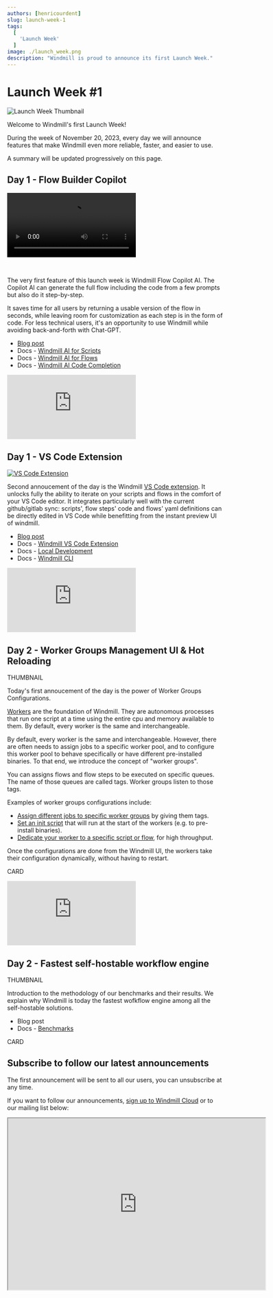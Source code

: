 ```yaml
---
authors: [henricourdent]
slug: launch-week-1
tags:
  [
    'Launch Week'
  ]
image: ./launch_week.png
description: "Windmill is proud to announce its first Launch Week."
---
```



# Launch Week #1

![Launch Week Thumbnail](./launch_week.png)

Welcome to Windmill's first Launch Week!

During the week of November 20, 2023, every day we will announce features that make Windmill even more reliable, faster, and easier to use.

A summary will be updated progressively on this page.

## Day 1 - Flow Builder Copilot

<video
	className="border-2 rounded-xl object-cover w-full h-full dark:border-gray-800"
	autoPlay
	loop
	src="/videos/ai_flows.mp4"
/>

<br/>

The very first feature of this launch week is Windmill Flow Copilot AI. The Copilot AI can generate the full flow including the code from a few prompts but also do it step-by-step.

It saves time for all users by returning a usable version of the flow in seconds, while leaving room for customization as each step is in the form of code.
For less technical users, it's an opportunity to use Windmill while avoiding back-and-forth with Chat-GPT.

- [Blog post](../2023-11-20-ai-flow-builder/index.mdx)
- Docs - [Windmill AI for Scripts](/docs/core_concepts/ai_generation#windmill-ai-for-scripts)
- Docs - [Windmill AI for Flows](/docs/core_concepts/ai_generation#windmill-ai-for-flows)
- Docs - [Windmill AI Code Completion](/docs/core_concepts/ai_generation#windmill-ai-code-completion)

<div class="grid grid-cols-2 gap-6 mb-4">
	<DocCard
    	title="Launch Week Day 1 - Flow Builder Copilot"
    	description="Generate workflows from prompts."
    	href="/blog/launch-week-1/ai-flow-builder"
    />
</div>

<iframe
	style={{ aspectRatio: '16/9' }}
	src="https://www.youtube.com/embed/y-pV6CShdZA?vq=hd1080"
	title="YouTube video player"
	frameBorder="0"
	allow="accelerometer; autoplay; clipboard-write; encrypted-media; gyroscope; picture-in-picture; web-share"
	allowFullScreen
	className="border-2 rounded-xl object-cover w-full dark:border-gray-800"
></iframe>

## Day 1 - VS Code Extension

[![VS Code Extension](../2023-11-20-vscode/vscode_extension.png "VS Code Extension")](/blog/launch-week-1/vscode-extension)

Second annoucement of the day is the Windmill [VS Code extension](https://marketplace.visualstudio.com/items?itemName=windmill-labs.windmill).
It unlocks fully the ability to iterate on your scripts and flows in the comfort of your VS Code editor. It integrates particularly well with the current github/gitlab sync: scripts', flow steps' code and flows' yaml definitions can be directly edited in VS Code while benefitting from the instant preview UI of windmill.

- [Blog post](../2023-11-20-vscode/index.mdx)
- Docs - [Windmill VS Code Extension](/docs/cli_local_dev/vscode-extension)
- Docs - [Local Development](/docs/advanced/local_development)
- Docs - [Windmill CLI](/docs/advanced/cli)

<div class="grid grid-cols-2 gap-6 mb-4">
	<DocCard
    	title="Launch Week Day 1 - VS Code Extension"
    	description="Write scripts & flows in your code editor with a UI preview."
    	href="/blog/launch-week-1/vscode-extension"
    />
</div>

<iframe
	style={{ aspectRatio: '16/9' }}
	src="https://www.youtube.com/embed/aSOF6AzyDr8?vq=hd1080"
	title="YouTube video player"
	frameBorder="0"
	allow="accelerometer; autoplay; clipboard-write; encrypted-media; gyroscope; picture-in-picture; web-share"
	allowFullScreen
	className="border-2 rounded-xl object-cover w-full dark:border-gray-800"
></iframe>

## Day 2 - Worker Groups Management UI & Hot Reloading

THUMBNAIL

Today's first annoucement of the day is the power of Worker Groups Configurations.

[Workers](/docs/core_concepts/worker_groups) are the foundation of Windmill. They are autonomous processes that run one script at a time using the entire cpu and memory available to them.
By default, every worker is the same and interchangeable.

By default, every worker is the same and interchangeable.
However, there are often needs to assign jobs to a specific worker pool, and to configure this worker pool to behave specifically or have different pre-installed binaries.
To that end, we introduce the concept of "worker groups".

You can assigns flows and flow steps to be executed on specific queues. The name of those queues are called tags. Worker groups listen to those tags.

Examples of worker groups configurations include:
- [Assign different jobs to specific worker groups](/docs/core_concepts/worker_groups) by giving them tags.
- [Set an init script](/docs/advanced/preinstall_binaries#init-scripts) that will run at the start of the workers (e.g. to pre-install binaries).
- [Dedicate your worker to a specific script or flow](/docs/core_concepts/dedicated_workers), for high throughput.

Once the configurations are done from the Windmill UI, the workers take their configuration dynamically, without having to restart.

CARD

<iframe
    style={{ aspectRatio: '16/9' }}
    src="https://www.youtube.com/embed/LbjgWKFQWJc?vq=hd1080"
    title="YouTube video player"
    frameBorder="0"
    allow="accelerometer; autoplay; clipboard-write; encrypted-media; gyroscope; picture-in-picture; web-share"
    allowFullScreen
    className="border-2 rounded-xl object-cover w-full dark:border-gray-800"
></iframe>

## Day 2 - Fastest self-hostable workflow engine

THUMBNAIL

Introduction to the methodology of our benchmarks and their results. We explain why Windmill is today the fastest wofkflow engine among all the self-hostable solutions.

- Blog post
- Docs - [Benchmarks](/docs/misc/benchmarks/competitors)

CARD

## Subscribe to follow our latest announcements

The first announcement will be sent to all our users, you can unsubscribe at any time.

If you want to follow our announcements, <a href="https://app.windmill.dev/" rel="nofollow">sign up to Windmill Cloud</a> or to our mailing list below:

<iframe src="https://cdn.forms-content.sg-form.com/7c42148e-8396-11ee-ba6a-4e3b45e8beb1" width="600px" height="400px"></iframe>
